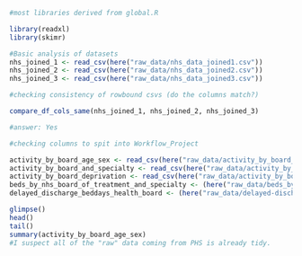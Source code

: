 ```r
#most libraries derived from global.R

library(readxl)
library(skimr)

#Basic analysis of datasets
nhs_joined_1 <- read_csv(here("raw_data/nhs_data_joined1.csv"))
nhs_joined_2 <- read_csv(here("raw_data/nhs_data_joined2.csv"))
nhs_joined_3 <- read_csv(here("raw_data/nhs_data_joined3.csv"))

#checking consistency of rowbound csvs (do the columns match?)

compare_df_cols_same(nhs_joined_1, nhs_joined_2, nhs_joined_3)

#answer: Yes

#checking columns to spit into Workflow_Project

activity_by_board_age_sex <- read_csv(here("raw_data/activity_by_board_age_sex.csv"))
activity_by_board_and_specialty <- read_csv(here("raw_data/activity_by_board_and_specialty.csv"))
activity_by_board_deprivation <- read_csv(here("raw_data/activity_by_board_deprivation.csv"))
beds_by_nhs_board_of_treatment_and_specialty <- (here("raw_data/beds_by_nhs_board_of_treatment_and_specialty.csv"))
delayed_discharge_beddays_health_board <- (here("raw_data/delayed-discharge-beddays-health-board.csv"))

glimpse()
head()
tail()
summary(activity_by_board_age_sex)
#I suspect all of the "raw" data coming from PHS is already tidy.

```

